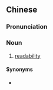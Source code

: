 {{also|易读性}}
==Chinese==
{{zh-forms|s=易读性|type=21}}

===Pronunciation===
{{zh-pron
|m=yìdúxìng
|cat=n
}}

===Noun===
{{zh-noun}}

# [[readability]]

====Synonyms====
* {{zh-l|可讀性}}